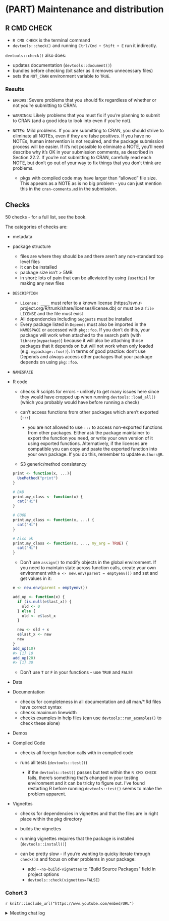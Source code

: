 # (PART) Maintenance and distribution {-}


## R CMD CHECK

- `R CMD CHECK` is the terminal command
- `devtools::check()` and running `Ctrl/Cmd + Shift + E` run it indirectly.

`devtools::check()` also does:

- updates documentation (`devtools::document()`)
- bundles before checking (bit safer as it removes unnecessary files)
- sets the `NOT_CRAN` environment variable to `TRUE`.


### Results

- `ERROR`s: Severe problems that you should fix regardless of whether or not you’re submitting to CRAN.
- `WARNING`s: Likely problems that you must fix if you’re planning to submit to CRAN (and a good idea to look into even if you’re not).
- `NOTE`s: Mild problems. If you are submitting to CRAN, you should strive to eliminate all NOTEs, even if they are false positives. If you have no NOTEs, human intervention is not required, and the package submission process will be easier. If it’s not possible to eliminate a NOTE, you’ll need describe why it’s OK in your submission comments, as described in Section 22.2. If you’re not submitting to CRAN, carefully read each NOTE, but don’t go out of your way to fix things that you don’t think are problems.

    - pkgs with compiled code may have larger than "allowed" file size. This appears as a NOTE as is no big problem - you can just mention this in the `cran-comments.md` in the submission.


## Checks

50 checks - for a full list, see the book.

The categories of checks are:

- metadata
- package structure

    - files are where they should be and there aren't any non-standard top level files
    - it can be installed
    - package size isn't > 5MB
    - in short: lots of pain that can be alleviated by using `{usethis}` for making any new files

- `DESCRIPTION`

    - `License: ____` must refer to a known license (https://svn.r-project.org/R/trunk/share/licenses/license.db) or must be a `file LICENSE` and the file must exist
    - All dependencies including `Suggests` must be installed
    - Every package listed in `Depends` must also be imported in the `NAMESPACE` or accessed with `pkg::foo`. If you don’t do this, your package will work when attached to the search path (with `library(mypackage)`) because it will also be attaching those packages that it depends on but will not work when only loaded (e.g. `mypackage::foo()`). In terms of good practice: don't use Depends and always access other packages that your package depends on using `pkg::foo`.

- `NAMESPACE`
- R code

    - checks R scripts for errors - unlikely to get many issues here since they would have cropped up when running `devtools::load_all()` (which you probably would have before running a check)
    - can't access functions from other packages which aren't exported (`:::`)

        - you are not allowed to use `:::` to access non-exported functions from other packages. Either ask the package maintainer to export the function you need, or write your own version of it using exported functions. Alternatively, if the licenses are compatible you can copy and paste the exported function into your own package. If you do this, remember to update `Authors@R`.
    
    - S3 generic/method consistency

    ```r
    print <- function(x, ...){
      UseMethod("print")
    }
    
    # BAD
    print.my_class <- function(x) {
      cat("Hi")
    }
    
    # GOOD
    print.my_class <- function(x, ...) {
      cat("Hi")
    }
    
    # Also ok
    print.my_class <- function(x, ..., my_arg = TRUE) {
      cat("Hi")
    }
    ```

    - Don’t use `assign()` to modify objects in the global environment. If you need to maintain state across function calls, create your own environment with `e <- new.env(parent = emptyenv())` and set and get values in it:
        
    ```r
    e <- new.env(parent = emptyenv())
    
    add_up <- function(x) {
      if (is.null(e$last_x)) {
        old <- 0
      } else {
        old <- e$last_x
      }
    
      new <- old + x
      e$last_x <- new
      new
    }
    add_up(10)
    #> [1] 10
    add_up(20)
    #> [1] 30
    ```

    - Don't use `T` or `F` in your functions - use `TRUE` and `FALSE`

- Data
- Documentation

    - checks for completeness in all documentation and all man/*.Rd files have correct syntax
    - checks maximum linewidth
    - checks examples in help files (can use `devtools::run_examples()` to check these alone)

- Demos
- Compiled Code

    - checks all foreign function calls with in compiled code
    - runs all tests (`devtools::test()`)
    
        - if the `devtools::test()` passes but test within the `R CMD CHECK` fails, there's something that's changed in your testing environment and it can be tricky to figure out. I've found restarting R before running `devtools::test()` seems to make the problem apparent.

- Vignettes
    
    - checks for dependencies in vignettes and that the files are in right place within the pkg directory
    - builds the vignettes
    - running vignettes requires that the package is installed (`devtools::install()`)
    - can be pretty slow - if you're wanting to quicky iterate through `check()`s and focus on other problems in your package:
        
        - add `--no-build-vignettes` to "Build Source Packages" field in project options
        - `devtools::check(vignettes=FALSE)`


### Cohort 3

`r knitr::include_url("https://www.youtube.com/embed/URL")`

<details>
<summary> Meeting chat log </summary>

```
LOG
```
</details>
